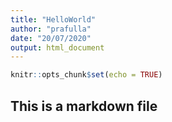 ```yaml
---
title: "HelloWorld"
author: "prafulla"
date: "20/07/2020"
output: html_document
---
```


```r
knitr::opts_chunk$set(echo = TRUE)
```

## This is a markdown file
